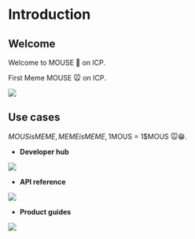 # Introduction

## Welcome

Welcome to MOUSE 🐁 on ICP.

First Meme MOUSE 🐭 on ICP.

<Frame width="auto" height="auto" >
  <img src="https://tomato-legal-earthworm-400.mypinata.cloud/ipfs/QmXxtfs3Fe8ngTCvnaBsjC1NEyQkfxQaRuCX41z4DG4TNT" />
</Frame>

## Use cases

$MOUS is MEME, MEME is MEME , 1$MOUS = 1$MOUS 🐭😁.

- **Developer hub**
<Frame width="auto" height="auto" >
  <img src="https://tomato-legal-earthworm-400.mypinata.cloud/ipfs/QmU5jYqJqsywrrCX9NZ2PJwxE6HSYB227t4vbtEPmvW3Vi" />
</Frame>

- **API reference**
<Frame width="auto" height="auto" >
  <img src="../docs_image/banner_api.png" />
</Frame>

- **Product guides**
<Frame width="auto" height="auto" >
  <img src="https://github.com/spreadingai/spreading-site-template-new/assets/52945445/ccd93d9f-09a2-43a5-807a-eaf73c65bc78" />
</Frame>
